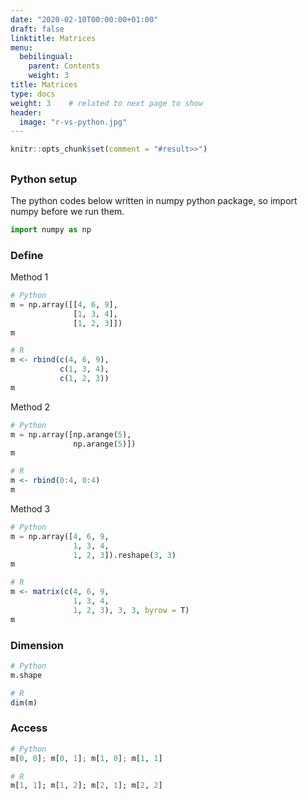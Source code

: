 ```yaml
---
date: "2020-02-10T00:00:00+01:00"
draft: false
linktitle: Matrices
menu:
  bebilingual:
    parent: Contents
    weight: 3
title: Matrices
type: docs
weight: 3    # related to next page to show
header:
  image: "r-vs-python.jpg"
---
```


```r
knitr::opts_chunk$set(comment = "#result>>")
```

## 

### Python setup

The python codes below written in numpy python package, so import numpy before we run them.

```python
import numpy as np
```

### Define

Method 1

```python
# Python
m = np.array([[4, 6, 9],
              [1, 3, 4],
              [1, 2, 3]])
m              
```

```r
# R
m <- rbind(c(4, 6, 9),
           c(1, 3, 4),
           c(1, 2, 3))
m
```

Method 2

```python
# Python
m = np.array([np.arange(5), 
              np.arange(5)])
m
```

```r
# R
m <- rbind(0:4, 0:4)
m
```

Method 3

```python
# Python
m = np.array([4, 6, 9,
              1, 3, 4, 
              1, 2, 3]).reshape(3, 3)
m
```

```r
# R
m <- matrix(c(4, 6, 9,
              1, 3, 4,
              1, 2, 3), 3, 3, byrow = T)
m
```

### Dimension

```python
# Python
m.shape
```

```r
# R
dim(m)
```

### Access

```python
# Python
m[0, 0]; m[0, 1]; m[1, 0]; m[1, 1]
```

```r
# R
m[1, 1]; m[1, 2]; m[2, 1]; m[2, 2]
```
